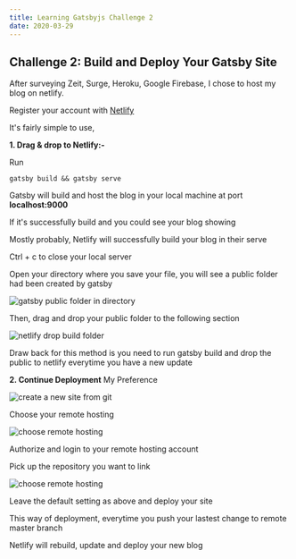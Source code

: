 ```yaml
---
title: Learning Gatsbyjs Challenge 2
date: 2020-03-29
---
```


## Challenge 2: Build and Deploy Your Gatsby Site

After surveying Zeit, Surge, Heroku, Google Firebase, I chose to host my blog on netlify.

Register your account with <a href="https://www.netlify.com/" target="_blank" rel="noreferrer noopener">Netlify</a>

It's fairly simple to use,

**1. Drag & drop to Netlify:-**

Run

```terminal
gatsby build && gatsby serve
```

Gatsby will build and host the blog in your local machine at port **localhost:9000**

If it's successfully build and you could see your blog showing

Mostly probably, Netlify will successfully build your blog in their serve

Ctrl + c to close your local server

Open your directory where you save your file, you will see a public folder had been created by gatsby

![gatsby public folder in directory](../assets/gatsbyjs-public-folder.png)

Then, drag and drop your public folder to the following section

![netlify drop build folder](../assets/netlify-deployment-1.png)

Draw back for this method is you need to run gatsby build and drop the public to netlify everytime you have a new update

**2. Continue Deployment** My Preference

![create a new site from git](../assets/netlify-deployment-2.png)

Choose your remote hosting

![choose remote hosting](../assets/netlify-deployment-3.png)

Authorize and login to your remote hosting account

Pick up the repository you want to link

![choose remote hosting](../assets/netlify-deployment-4.png)

Leave the default setting as above and deploy your site

This way of deployment, everytime you push your lastest change to remote master branch

Netlify will rebuild, update and deploy your new blog
